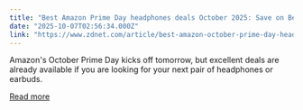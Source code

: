 ```yaml
---
title: "Best Amazon Prime Day headphones deals October 2025: Save on Beats, AirPods, Sony, and more"
date: "2025-10-07T02:56:34.000Z"
link: "https://www.zdnet.com/article/best-amazon-october-prime-day-headphones-deals-10-06/"
---
```


Amazon's October Prime Day kicks off tomorrow, but excellent deals are already available if you are looking for your next pair of headphones or earbuds.

[Read more](https://www.zdnet.com/article/best-amazon-october-prime-day-headphones-deals-10-06/)
